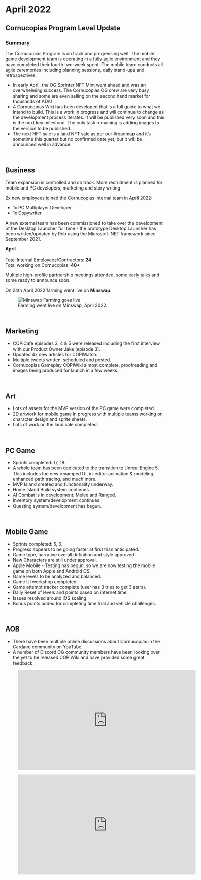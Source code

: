 # April 2022  

## Cornucopias Program Level Update  

### Summary  

The Cornucopias Program is on track and progressing well. The mobile game development team is operating in a fully agile environment and they have completed their fourth two-week sprint. The mobile team conducts all agile ceremonies including planning sessions, daily stand-ups and retrospectives.  

<ul className="styled-list">
  <li>In early April, the OG Sprinter NFT Mint went ahead and was an overwhelming success. The Cornucopias OG crew are very busy sharing and some are even selling on the second hand market for thousands of ADA!</li>
  <li>A Cornucopias Wiki has been developed that is a full guide to what we intend to build. This is a work in progress and will continue to change as the development process iterates. It will be published very soon and this is the next key milestone. The only task remaining is adding images to the version to be published.</li>
  <li>The next NFT sale is a land NFT sale as per our #roadmap and it’s sometime this quarter but no confirmed date yet, but it will be announced well in advance.</li>
</ul>  

</br>

## Business  

Team expansion is controlled and on track. More recruitment is planned for mobile and PC developers, marketing and story writing.  

2x new employees joined the Cornucopias internal team in April 2022:  
<ul className="styled-list">
  <li>1x PC Multiplayer Developer</li>
  <li>1x Copywriter</li>
</ul>  

A new external team has been commissioned to take over the development of the Desktop Launcher full time - the prototype Desktop Launcher has been written/updated by Rob using the Microsoft .NET framework since September 2021.  

<div className="note-box">
  <b>April</b>  
  <br/><br/>
  Total Internal Employees/Contractors: <b>24</b>  
  <br/>
  Total working on Cornucopias: <b>40+</b>  
</div>  

Multiple high-profile partnership meetings attended, some early talks and some ready to announce soon.  

On 24th April 2022 farming went live on **Minswap**.  

<figure className="img-center">
  <img src="/images/status/2022-04/minswap-farming.avif" alt="Minswap Farming goes live" />
  <figcaption>Farming went live on Minswap, April 2022.</figcaption>
</figure>

</br>

## Marketing  

<ul className="styled-list">
  <li>COPICafe episodes 3, 4 &amp; 5 were released including the first interview with our Product Owner Jake (episode 3).</li>
  <li>Updated 4x new articles for COPIWatch.</li>
  <li>Multiple tweets written, scheduled and posted.</li>
  <li>Cornucopias Gameplay COPIWiki almost complete, proofreading and images being produced for launch in a few weeks.</li>
</ul>  

</br>

## Art  

<ul className="styled-list">
  <li>Lots of assets for the MVP version of the PC game were completed.</li>
  <li>2D artwork for mobile game in progress with multiple teams working on character design and sprite sheets.</li>
  <li>Lots of work on the land sale completed.</li>
</ul>  

</br>

## PC Game  

<ul className="styled-list">
  <li>Sprints completed: 17, 18.</li>
  <li>A whole team has been dedicated to the transition to Unreal Engine 5. This includes the new revamped UI, in-editor animation &amp; modeling, enhanced path tracing, and much more.</li>
  <li>MVP Island created and functionality underway.</li>
  <li>Home Island Build system continues.</li>
  <li>AI Combat is in development; Melee and Ranged.</li>
  <li>Inventory system/development continues.</li>
  <li>Questing system/development has begun.</li>
</ul>  

</br>

## Mobile Game  

<ul className="styled-list">
  <li>Sprints completed: 5, 6.</li>
  <li>Progress appears to be going faster at first than anticipated.</li>
  <li>Game type, narrative overall definition and style approved.</li>
  <li>New Characters are still under approval.</li>
  <li>Apple Mobile - Testing has begun, so we are now testing the mobile game on both Apple and Android OS.</li>
  <li>Game levels to be analyzed and balanced.</li>
  <li>Game UI workshop completed.</li>
  <li>Game attempt tracker complete (user has 3 tries to get 3 stars).</li>
  <li>Daily Reset of levels and points based on internet time.</li>
  <li>Issues resolved around iOS scaling.</li>
  <li>Bonus points added for completing time trial and vehicle challenges.</li>
</ul>  

</br>

## AOB  

<ul className="styled-list">
  <li>There have been multiple online discussions about Cornucopias in the Cardano community on YouTube.</li>
  <li>A number of Discord OG community members have been looking over the yet to be released COPIWiki and have provided some great feedback.</li>
</ul>  

<figure className="img-center">
  <iframe width="560" height="315" src="https://www.youtube.com/embed/Xnl_5_VU8i8" title="Cornucopias April 2022 Update 1" frameborder="0" allow="accelerometer; autoplay; clipboard-write; encrypted-media; gyroscope; picture-in-picture; web-share" allowfullscreen></iframe>
</figure>  

<figure className="img-center">
  <iframe width="560" height="315" src="https://www.youtube.com/embed/SPLG9iaZn4Y" title="Cornucopias April 2022 Update 2" frameborder="0" allow="accelerometer; autoplay; clipboard-write; encrypted-media; gyroscope; picture-in-picture; web-share" allowfullscreen></iframe>
</figure>  
